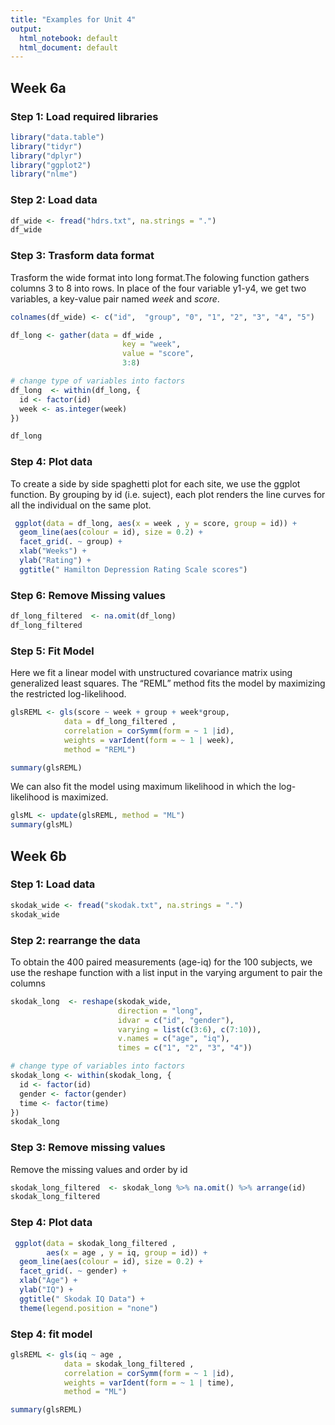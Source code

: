```yaml
---
title: "Examples for Unit 4"
output:
  html_notebook: default
  html_document: default
---
```


## Week 6a

### Step 1: Load required libraries


```r
library("data.table")
library("tidyr")
library("dplyr")
library("ggplot2")
library("nlme")
```

### Step 2: Load data

```r
df_wide <- fread("hdrs.txt", na.strings = ".")
df_wide
```


### Step 3: Trasform data format

Trasform the wide format into long format.The folowing function gathers columns 3 to 8 into rows. In place of the four variable y1-y4, we get two variables, a key-value pair named *week* and *score*.

```r
colnames(df_wide) <- c("id",  "group", "0", "1", "2", "3", "4", "5")

df_long <- gather(data = df_wide ,
                         key = "week",
                         value = "score",
                         3:8)

# change type of variables into factors
df_long  <- within(df_long, {
  id <- factor(id)
  week <- as.integer(week)
})

df_long
```


### Step 4: Plot data

To create a side by side spaghetti plot for each site, we use the ggplot function.  By grouping by id (i.e. suject), each plot renders the line curves for all the individual on the same plot.
```r
 ggplot(data = df_long, aes(x = week , y = score, group = id)) +
  geom_line(aes(colour = id), size = 0.2) +
  facet_grid(. ~ group) + 
  xlab("Weeks") +
  ylab("Rating") +
  ggtitle(" Hamilton Depression Rating Scale scores") 
```

### Step 6: Remove Missing values

```r
df_long_filtered  <- na.omit(df_long)
df_long_filtered
```


### Step 5: Fit Model

Here we fit a linear model with unstructured covariance matrix using generalized least squares. The "REML" method  fits the model by maximizing the restricted log-likelihood.

```r
glsREML <- gls(score ~ week + group + week*group, 
            data = df_long_filtered , 
            correlation = corSymm(form = ~ 1 |id),
            weights = varIdent(form = ~ 1 | week),
            method = "REML")

summary(glsREML)
```


We can also fit the model using maximum likelihood in which the log-likelihood is maximized.

```R
glsML <- update(glsREML, method = "ML")
summary(glsML)
```

## Week 6b

### Step 1: Load data
```r
skodak_wide <- fread("skodak.txt", na.strings = ".")
skodak_wide
```

### Step 2: rearrange the data


To obtain the 400 paired measurements (age-iq) for the 100 subjects, we use the reshape function with a list input in the varying argument to pair the columns

```r

skodak_long  <- reshape(skodak_wide, 
                        direction = "long", 
                        idvar = c("id", "gender"),
                        varying = list(c(3:6), c(7:10)), 
                        v.names = c("age", "iq"), 
                        times = c("1", "2", "3", "4"))

# change type of variables into factors
skodak_long <- within(skodak_long, {
  id <- factor(id)
  gender <- factor(gender)
  time <- factor(time)
})
skodak_long 
```

### Step 3: Remove missing values

Remove the missing values and order by id
```r
skodak_long_filtered  <- skodak_long %>% na.omit() %>% arrange(id)
skodak_long_filtered 
```

### Step 4: Plot data


```r
 ggplot(data = skodak_long_filtered , 
        aes(x = age , y = iq, group = id)) +
  geom_line(aes(colour = id), size = 0.2) +
  facet_grid(. ~ gender) + 
  xlab("Age") +
  ylab("IQ") +
  ggtitle(" Skodak IQ Data") +
  theme(legend.position = "none")
```


### Step 4: fit model

```r
glsREML <- gls(iq ~ age , 
            data = skodak_long_filtered , 
            correlation = corSymm(form = ~ 1 |id),
            weights = varIdent(form = ~ 1 | time),
            method = "ML")

summary(glsREML)
```
